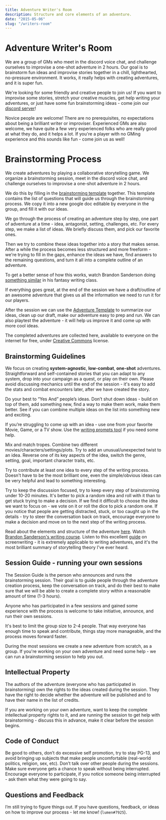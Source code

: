 ```yaml
---
title: Adventure Writer's Room
description: Structure and core elements of an adventure.
date: "2015-05-06"
slug: "/writers-room"
---
```


# Adventure Writer's Room

We are a group of GMs who meet in the discord voice chat, and challenge ourselves to improvise a one-shot adventure in 2 hours. Our goal is to brainstorm fun ideas and improvise stories together in a chill, lighthearted, no-pressure environment. It works, it really helps with creating adventures, and it is super fun.

We're looking for some friendly and creative people to join us! If you want to improvise some stories, stretch your creative muscles, get help writing your adventures, or just have some fun brainstorming ideas - come join our [discord server](https://discord.gg/UVNxeQE)!

Novice people are welcome! There are no prerequisites, no expectations about being a brilliant writer or improviser.  Experienced GMs are also welcome, we have quite a few very experienced folks who are really good at what they do, and it helps a lot. If you're a player with no GMing experience and this sounds like fun - come join us as well!

# Brainstorming Process

We create adventures by playing a collaborative storytelling game. We organize a brainstorming session, meet in the discord voice chat, and challenge ourselves to improvise a one-shot adventure in 2 hours.

We do this by filling in the [brainstorming template](https://docs.google.com/document/d/1S0KMVB6qyc_MKvXt2SS4-Zn5seT31QfXjYD1Gb9htzM/) together. This template contains the list of questions that will guide us through the brainstorming process. We copy it into a new google doc editable by everyone in the group, and fill it with our ideas.

We go through the process of creating an adventure step by step, one part of adventure at a time - idea, antagonist, setting, challenges, etc. For every step, we make a list of ideas. We briefly discuss them, and pick our favorite ones.

Then we try to combine these ideas together into a story that makes sense. After a while the process becomes less structured and more freeform - we're trying to fill in the gaps, enhance the ideas we have, find answers to the remaining questions, and turn it all into a complete outline of an adventure.

To get a better sense of how this works, watch Brandon Sanderson doing [something similar](https://www.youtube.com/playlist?list=PLTT-Xb7kSZWWH_LW5aDRhc5FMJNZgyeAd) in his fantasy writing class.

If everything goes great, at the end of the session we have a draft/outline of an awesome adventure that gives us all the information we need to run it for our players.

After the session we can use the [Adventure Template](https://docs.google.com/document/d/15s0bm3G3AnOVxayBSZ8X1RbazSWdB-HXPSFTTCQVWxY/) to summarize our ideas, clean up our draft, make our adventure easy to prep and run. We can also playtest the adventure - it will help us improve it and come up with more cool ideas.

The completed adventures are collected here, available to everyone on the internet for free, under [Creative Commons](https://tldrlegal.com/license/creative-commons-attribution-(cc)) license.

## Brainstorming Guidelines

We focus on creating **system-agnostic**, **low-combat**, **one-shot** adventures. Straightforward and self-contained stories that you can adapt to any system, drop into your campaign as a quest, or play on their own. Please avoid discussing mechanics until the end of the session - it's easy to add the stats and combat encounters later, after we have created the story.

Do your best to “Yes And” people’s ideas. Don’t shut down ideas - build on top of them, add something new, find a way to make them work, make them better. See if you can combine multiple ideas on the list into something new and exciting.

If you’re struggling to come up with an idea - use one from your favorite Movie, Game, or a TV show. Use the [writing prompts tool](/prompts) if you need some help.

Mix and match tropes. Combine two different movies/characters/settings/plots. Try to add an unusual/unexpected twist to an idea. Reverse one of its key aspects of the idea, switch the genre, setting, goal, important character traits, etc.

Try to contribute at least one idea to every step of the writing process. Doesn't have to be the most brilliant one, even the simple/obvious ideas can be very helpful and lead to something interesting.

Try to keep the discussion focused, try to keep every step of brainstorming under 10-20 minutes. It's better to pick a random idea and roll with it than to get stuck trying to make a decision. If we find it difficult to choose the idea we want to focus on - we vote on it or roll the dice to pick a random one. If you notice that people are getting distracted, stuck, or too caught up in the details - try to steer the conversation back on track, encourage everyone to make a decision and move on to the next step of the writing process.

Read about the elements and structure of the adventure [here](/adventure-writing-guide). Watch [Brandon Sanderson's writing course](https://www.youtube.com/watch?v=zBBfC8FY70c&list=PLTT-Xb7kSZWWdgWGER_CroAif3-BxYRJH). Listen to this excellent [guide](https://www.dropbox.com/s/zdssotpnt2dmgfa/screenwriting-for-hollywood.mp3?dl=0) on screenwriting - it is extremely applicable to writing adventures, and it's the most brilliant summary of storytelling theory I've ever heard.

<!--

Read a guide on using the adventure template [here](/guide/adventure-template/).

Avoid perfectionism. Answer questions, make creative choices, commit to them, and move on to the next step.


-->

## Session Guide - running your own sessions
The Session Guide is the person who announces and runs the brainstorming session. Their goal is to guide people through the adventure creation process, keep the conversation on track, and do their best to make sure that we will be able to create a complete story within a reasonable amount of time (1-3 hours).

Anyone who has participated in a few sessions and gained some experience with the process is welcome to take initiative, announce, and run their own sessions.

It's best to limit the group size to 2-4 people. That way everyone has enough time to speak and contribute, things stay more manageable, and the process moves forward faster.

During the most sessions we create a new adventure from scratch, as a group. If you're working on your own adventure and need some help - we can run a brainstorming session to help you out.


## Intellectual Property
The authors of the adventure (everyone who has participated in brainstorming) own the rights to the ideas created during the session. They have the right to decide whether the adventure will be published and to have their name in the list of credits.

<!-- They can also decide to develop the adventure further, sell it, and share the revenue (discuss it with a group after the session, make sure that everyone is on board with that). -->

If you are working on your own adventure, want to keep the complete intellectual property rights to it, and are running the session to get help with brainstorming - discuss this in advance, make it clear before the session begins.

## Code of Conduct
Be good to others, don’t do excessive self promotion, try to stay PG-13, and avoid bringing up subjects that make people uncomfortable (real-world politics, religion, sex, etc).
Don’t talk over other people during the sessions. Make sure everyone gets a chance to speak without being interrupted. Encourage everyone to participate, if you notice someone being interrupted - ask them what they were going to say.

## Questions and Feedback
I’m still trying to figure things out. If you have questions, feedback, or ideas on how to improve our process - let me know! (`lumen#7925`).






<!--
- We "win" this game if by the end of the session we have created a short and simple one-shot adventure together. Doesn't have to be the most brilliant story in the world, it can be silly, we're just trying to make something coherent, something that makes sense. Or, at least, doesn't make sense in a fun and entertaining way. If we end up just joking around and coming up with a bunch of fun adventure ideas, locations, NPCs, and scenes - I'd also call that a victory!

- We do each part for 10 minutes - that way we'll avoid perfectionism and overthinking, we won't try to make the best ideas possible, we'll make up whatever we can and roll with it.
 Or doesn't make sense in a funny way.
- After the session we have a draft/outline of an adventure we can run for our players, or playtest between ourselves.

# Brainstorming Guidelines
This is a list of guidelines that will help us to streamline/simplify things, and give you a clearer picture of how brainstorming sessions work.

The completed brainstorming session docs and adventures made out of them will be saved in our archive, available to everyone on the internet.




1. We create an adventure together from scratch, as a group.
2. One person is working on their own adventure, and we run a brainstorming session to help them out.

-->



